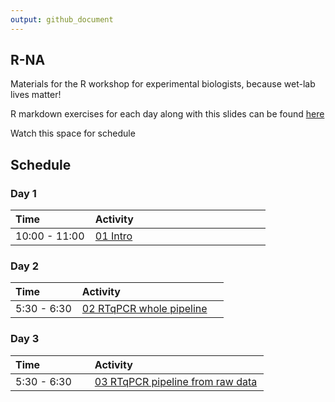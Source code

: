 ```yaml
---
output: github_document
---
```


## R-NA

Materials for the R workshop for experimental biologists, because wet-lab lives matter!

R markdown exercises for each day along with this slides can be found [here](https://github.com/demar01/R-NA/tree/master/slides)

Watch this space for schedule

## Schedule

### Day 1

| Time          | Activity                     |
| :------------ | :--------------------------- |
| 10:00 - 11:00 | [01 Intro](https://demar01.github.io/R-NA/slides/01-intro/01-whole-game.html)   |


### Day 2

| Time          | Activity                     |
| :------------ | :--------------------------- |
| 5:30 - 6:30 | [02 RTqPCR whole pipeline](https://demar01.github.io/R-NA/slides/02-wrangle_visualise_rtqPCR/02-visualize-data.html)   |


### Day 3

| Time          | Activity                     |
| :------------ | :--------------------------- |
| 5:30 - 6:30| [03 RTqPCR  pipeline from raw data](https://github.com/demar01/R-NA/tree/master/slides/03-raw_rtqPCR_functions)   |
